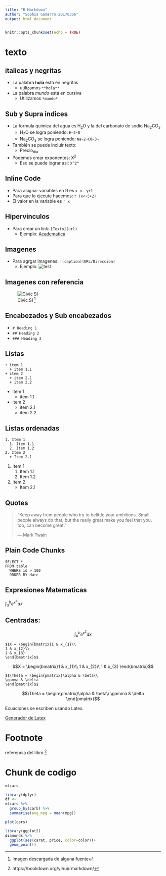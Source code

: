 ```yaml
---
title: "R Markdown"
author: "Sophia Gamarro 20170356"
output: html_document
---
```


```r
knitr::opts_chunk$set(echo = TRUE)
```

# texto
## italicas y negritas

* La palabra **hola** está en negritas
    * utilizamos `**hola**`
* La palabra *mundo* está en cursiva
  * Utilizamos `*mundo*` 
  
## Sub y Supra indices

* La formula quimica del agua es H~2~O y la del carbonato de sodio Na~2~CO~3~
  * H~2~O se logra poniendo: `H~2~O`
  * Na~2~CO~3~ se logra poniendo: `Na~2~CO~3~`
* También se puede incluir texto:
  * Precio~dia~
* Podemos crear exponentes: X^2^
  * Eso se puede lograr asi: `X^2^`
  
## Inline Code

* Para asignar variables en R es `x <- y+1`
* Para que lo ejecute hacemos: `r (x<-5+2)`
* El valor en la variable es `r x`

## Hipervinculos

* Para crear un link: `[Texto](url)`
  * Ejemplo: [Academatica](https://www.youtube.com/academatica)
  
  
## Imagenes

* Para agrgar imagenes: `![caption](URL/Direccion)`
  * Ejemplo: ![test](test.jpg)
  
## Imagenes con referencia
  
![Civic SI ^[Imagen descargada de alguna fuente]](test.jpg)

## Encabezados y Sub encabezados

* `# Heading 1`
* `## Heading 2`
* `### Heading 3`

## Listas 

````
+ item 1
  + item 1.1
+ item 2
  + item 2.1
  + item 2.2
````

+ item 1
  + item 1.1
+ item 2
  + item 2.1
  + item 2.2

## Listas ordenadas

````
1. Item 1
  1. Item 1.1
  2. Item 1.2
2. Item 2
  + Item 2.1
````
1. Item 1
   1. Item 1.1
   2. Item 1.2
2. Item 2
   + Item 2.1
   
## Quotes

>“Keep away from people who try to belittle your ambitions. Small people always do that, but the really great make you feel that you, too, can become great.”
>
> --- Mark Twain

## Plain Code Chunks

````
SELECT * 
FROM table 
  WHERE id > 100 
  ORDER BY date 
````

## Expresiones Matematicas

$\int_a^b e^{x^4}dx$

## Centradas:

$$\int_a^b e^{x^2}dx$$


```
$$X = \begin{bmatrix}1 & x_{1}\\
1 & x_{2}\\
1 & x_{3}
\end{bmatrix}$$
```
$$X = \begin{bmatrix}1 & x_{1}\\
1 & x_{2}\\
1 & x_{3}
\end{bmatrix}$$

```
$$\Theta = \begin{pmatrix}\alpha & \beta\\
\gamma & \delta
\end{pmatrix}$$
```

$$\Theta = \begin{pmatrix}\alpha & \beta\\
\gamma & \delta
\end{pmatrix}$$

Ecuaciones  se escriben usando Latex. 

[Generador de Latex](https://www.codecogs.com/latex/eqneditor.php)

# Footnote

 referencia del libro ^[https://bookdown.org/yihui/rmarkdown/]




# Chunk de codigo 
```r
mtcars
```

```r
library(dplyr)
df <-
mtcars %>%
  group_by(carb) %>%
  summarise(avg_mpg = mean(mpg))
```

```r
plot(cars)
```

```r
library(ggplot2)
diamonds %>%
  ggplot(aes(carat, price, color=color))+
  geom_point()
```



